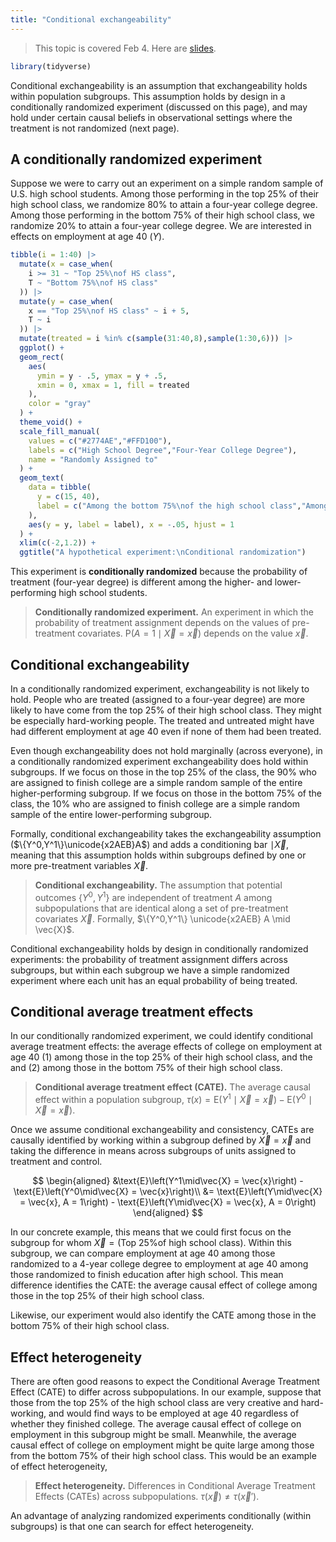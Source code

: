 ```yaml
---
title: "Conditional exchangeability"
---
```


> This topic is covered Feb 4. Here are [slides](../slides/lec09_conditional_exchangeability/lec09_conditional_exchangeability.pdf).

```r
library(tidyverse)
```

Conditional exchangeability is an assumption that exchangeability holds within population subgroups. This assumption holds by design in a conditionally randomized experiment (discussed on this page), and may hold under certain causal beliefs in observational settings where the treatment is not randomized (next page).

<!-- This page introduces conditional exchangeability as well as Directed Acyclic Graphs (DAGs), which formalize causal assumptions in a visual graph. One way DAGs are useful is that they can help us find a way to create subpopulations such that conditional exchangeability holds. -->

<!-- ### Why observational studies? -->

<!-- This is why randomized experiment remain a gold standard for causal inference. Yet there also exist questions that demand causal answers but for which randomized experiments are too costly or even perhaps unethical. We might want to know the causal effect of parental incarceration on child developmental outcomes, but it would be unethical to randomly incarcerate some parents. We might want to know the average causal effect of a four-year college degree on socioeconomic outcomes, to inform policy questions about expanding access to education. But we cannot randomize some people to get degrees while randomizing others to be prevented from getting degrees. -->

<!-- When randomization is not possible, one of the most compelling alternatives is to rely on an assumption of conditional exchangeability. -->



<!-- One way to think about conditional exchangeability is in terms of a conditionally randomized experiment. Another way is to think in terms of the outcomes of observationally-identical people. -->

## A conditionally randomized experiment

Suppose we were to carry out an experiment on a simple random sample of U.S. high school students. Among those performing in the top 25\% of their high school class, we randomize 80\% to attain a four-year college degree. Among those performing in the bottom 75\% of their high school class, we randomize 20\% to attain a four-year college degree. We are interested in effects on employment at age 40 ($Y$).

```r
tibble(i = 1:40) |>
  mutate(x = case_when(
    i >= 31 ~ "Top 25%\nof HS class",
    T ~ "Bottom 75%\nof HS class"
  )) |>
  mutate(y = case_when(
    x == "Top 25%\nof HS class" ~ i + 5,
    T ~ i
  )) |>
  mutate(treated = i %in% c(sample(31:40,8),sample(1:30,6))) |>
  ggplot() +
  geom_rect(
    aes(
      ymin = y - .5, ymax = y + .5,
      xmin = 0, xmax = 1, fill = treated
    ),
    color = "gray"
  ) +
  theme_void() +
  scale_fill_manual(
    values = c("#2774AE","#FFD100"),
    labels = c("High School Degree","Four-Year College Degree"),
    name = "Randomly Assigned to"
  ) +
  geom_text(
    data = tibble(
      y = c(15, 40),
      label = c("Among the bottom 75%\nof the high school class","Among the top 25%\nof the high school class")
    ),
    aes(y = y, label = label), x = -.05, hjust = 1
  ) +
  xlim(c(-2,1.2)) +
  ggtitle("A hypothetical experiment:\nConditional randomization")
```

This experiment is **conditionally randomized** because the probability of treatment (four-year degree) is different among the higher- and lower-performing high school students.

> **Conditionally randomized experiment.** An experiment in which the probability of treatment assignment depends on the values of pre-treatment covariates. $\text{P}(A = 1\mid\vec{X} = \vec{x})$ depends on the value $\vec{x}$.

## Conditional exchangeability

In a conditionally randomized experiment, exchangeability is not likely to hold. People who are treated (assigned to a four-year degree) are more likely to have come from the top 25\% of their high school class. They might be especially hard-working people. The treated and untreated might have had different employment at age 40 even if none of them had been treated.

Even though exchangeability does not hold marginally (across everyone), in a conditionally randomized experiment exchangeability does hold within subgroups. If we focus on those in the top 25\% of the class, the 90\% who are assigned to finish college are a simple random sample of the entire higher-performing subgroup. If we focus on those in the bottom 75\% of the class, the 10\% who are assigned to finish college are a simple random sample of the entire lower-performing subgroup.

Formally, conditional exchangeability takes the exchangeability assumption ($\{Y^0,Y^1\}\unicode{x2AEB}A$) and adds a conditioning bar $\mid\vec{X}$, meaning that this assumption holds within subgroups defined by one or more pre-treatment variables $\vec{X}$.

> **Conditional exchangeability.** The assumption that potential outcomes $\{Y^0,Y^1\}$ are independent of treatment $A$ among subpopulations that are identical along a set of pre-treatment covariates $\vec{X}$. Formally, $\{Y^0,Y^1\} \unicode{x2AEB} A \mid \vec{X}$.

Conditional exchangeability holds by design in conditionally randomized experiments: the probability of treatment assignment differs across subgroups, but within each subgroup we have a simple randomized experiment where each unit has an equal probability of being treated.

## Conditional average treatment effects

In our conditionally randomized experiment, we could identify conditional average treatment effects: the average effects of college on employment at age 40 (1) among those in the top 25\% of their high school class, and the and (2) among those in the bottom 75\% of their high school class. 

> **Conditional average treatment effect (CATE).** The average causal effect within a population subgroup, $\tau(x) = \text{E}\left(Y^1\mid\vec{X} = \vec{x}\right) - \text{E}\left(Y^0\mid \vec{X} = \vec{x}\right)$.

Once we assume conditional exchangeability and consistency, CATEs are causally identified by working within a subgroup defined by $\vec{X} = \vec{x}$ and taking the difference in means across subgroups of units assigned to treatment and control.

$$
\begin{aligned}
&\text{E}\left(Y^1\mid\vec{X} = \vec{x}\right) -  \text{E}\left(Y^0\mid\vec{X} = \vec{x}\right)\\
&= \text{E}\left(Y\mid\vec{X} = \vec{x}, A = 1\right) - \text{E}\left(Y\mid\vec{X} = \vec{x}, A = 0\right)
\end{aligned}
$$

In our concrete example, this means that we could first focus on the subgroup for whom $\vec{X} = (\text{Top 25\% of high school class})$. Within this subgroup, we can compare employment at age 40 among those randomized to a 4-year college degree to employment at age 40 among those randomized to finish education after high school. This mean difference identifies the CATE: the average causal effect of college among those in the top 25\% of their high school class.

Likewise, our experiment would also identify the CATE among those in the bottom 75\% of their high school class.

## Effect heterogeneity

There are often good reasons to expect the Conditional Average Treatment Effect (CATE) to differ across subpopulations. In our example, suppose that those from the top 25\% of the high school class are very creative and hard-working, and would find ways to be employed at age 40 regardless of whether they finished college. The average causal effect of college on employment in this subgroup might be small. Meanwhile, the average causal effect of college on employment might be quite large among those from the bottom 75\% of their high school class. This would be an example of effect heterogeneity,

> **Effect heterogeneity.** Differences in Conditional Average Treatment Effects (CATEs) across subpopulations. $\tau(\vec{x})\neq\tau(\vec{x}')$.

An advantage of analyzing randomized experiments conditionally (within subgroups) is that one can search for effect heterogeneity.

